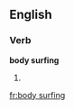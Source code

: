 ==English==

===Verb===
'''body surfing'''

# {{present participle of|[[body surf]]}}

[[fr:body surfing]]